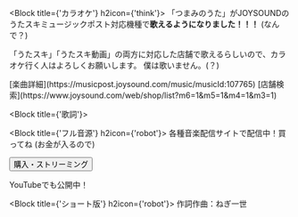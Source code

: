 


<Title title={'つまみのうた'}>
  ねぎ一世(<a href="https://twitter.com/negiissei">@negiissei</a>)さんに「<b>つまみのうた</b>」を作っていただきました！(？？？？)
  ありがとうございます！！！

  <Button externalLink={true} href="https://linkco.re/N4Z8hdvX">購入・ストリーミング</Button>

  <p>
    <Image
      src={'musicbanner'}
      className={'rich_image'}
      width={'500'}
      height={'100'}
      layout={'responsive'}
      alt={'つまみのうたのバナー'}
    />
  </p>
</Title>

<Block title={'カラオケ'} h2icon={'think'}>
  「つまみのうた」がJOYSOUNDのうたスキミュージックポスト対応機種で**歌えるようになりました！！！** (なんで？)

  「うたスキ」「うたスキ動画」の両方に対応した店舗で歌えるらしいので、カラオケ行く人はよろしくお願いします。
  僕は歌いません。(？)

  <div className={'link-area'}>
    [楽曲詳細](https://musicpost.joysound.com/music/musicId:107765)
    [店舗検索](https://www.joysound.com/web/shop/list?m6=1&m5=1&m4=1&m3=1)
  </div>
</Block>

<Block title={'歌詞'}>
  <div id={styles.lyrics}>
    <Lyrics/>
  </div>
</Block>

<Block title={'フル音源'} h2icon={'robot'}>
  各種音楽配信サイトで配信中！買ってね (お金が入るので)

  <Button externalLink={true} href="https://linkco.re/N4Z8hdvX">購入・ストリーミング</Button>

  YouTubeでも公開中！

  <div className="youtube-outer">
    <LiteYouTubeEmbedWrapper
      id="VO64Ih8c1yU"
      title="つまみのうた"
    />
  </div>
</Block>

<Block title={'ショート版'} h2icon={'robot'}>
  作詞作曲：ねぎ一世
  <div className="youtube-outer">
    <LiteYouTubeEmbedWrapper
      id="h5C_yiBEAMg"
      title="つまみのうた"
    />
  </div>
</Block>
